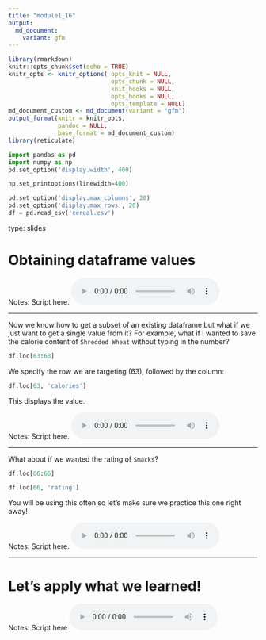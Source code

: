 ```yaml
---
title: "module1_16"
output: 
  md_document:
    variant: gfm
---
```



```r
library(rmarkdown)
knitr::opts_chunk$set(echo = TRUE)
knitr_opts <- knitr_options( opts_knit = NULL,
                             opts_chunk = NULL,
                             knit_hooks = NULL,
                             opts_hooks = NULL,
                             opts_template = NULL)
md_document_custom <- md_document(variant = "gfm")
output_format(knitr = knitr_opts,
              pandoc = NULL,
              base_format = md_document_custom)
library(reticulate)
```


```python
import pandas as pd
import numpy as np
pd.set_option('display.width', 400)

np.set_printoptions(linewidth=400)

pd.set_option('display.max_columns', 20)
pd.set_option('display.max_rows', 20)
df = pd.read_csv('cereal.csv')
```


type: slides


# Obtaining dataframe values

Notes: Script here.
<html>
<audio controls >
<source src="/placeholder_audio.mp3" />
</audio></html>

---

Now we know how to get a subset of an existing dataframe but what if we just want to get a single value from it?
For example, what if I wanted to save the calorie content of `Shredded Wheat` without typing in the number?

```python
df.loc[63:63]
```


We specify the row we are targeting (63), followed by the column:


```python
df.loc[63, 'calories']
```

This displays the value.

Notes: Script here.
<html>
<audio controls >
<source src="/placeholder_audio.mp3" />
</audio></html>

---

What about if we wanted the rating of `Smacks`?

```python
df.loc[66:66]
```


```python
df.loc[66, 'rating']
```

You will be using this often so let's make sure we practice this one right away!

Notes: Script here.
<html>
<audio controls >
  <source src="/placeholder_audio.mp3" />
</audio></html>

---

# Let’s apply what we learned!

Notes: Script here
<html>
<audio controls >
  <source src="/placeholder_audio.mp3" />
</audio></html>
